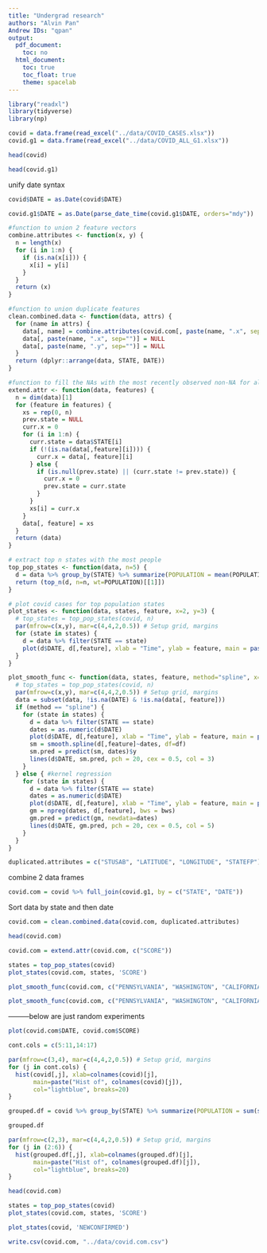 ```yaml
---
title: "Undergrad research"
authors: "Alvin Pan"
Andrew IDs: "qpan"
output:
  pdf_document:
    toc: no
  html_document:
    toc: true
    toc_float: true
    theme: spacelab
---
```

```r
library("readxl")
library(tidyverse)
library(np)
```



```r
covid = data.frame(read_excel("../data/COVID_CASES.xlsx"))
covid.g1 = data.frame(read_excel("../data/COVID_ALL_G1.xlsx"))
```

```r
head(covid)
```

```r
head(covid.g1)
```


unify date syntax
```r
covid$DATE = as.Date(covid$DATE)
```



```r
covid.g1$DATE = as.Date(parse_date_time(covid.g1$DATE, orders="mdy"))
```


```r
#function to union 2 feature vectors
combine.attributes <- function(x, y) {
  n = length(x)
  for (i in 1:n) {
    if (is.na(x[i])) {
      x[i] = y[i]
    }
  }
  return (x)
}
```


```r
#function to union duplicate features
clean.combined.data <- function(data, attrs) {
  for (name in attrs) {
    data[, name] = combine.attributes(covid.com[, paste(name, ".x", sep="")], covid.com[, paste(name, ".y", sep="")])
    data[, paste(name, ".x", sep="")] = NULL
    data[, paste(name, ".y", sep="")] = NULL
  }
  return (dplyr::arrange(data, STATE, DATE))
}
```




```r
#function to fill the NAs with the most recently observed non-NA for all input features of data frame
extend.attr <- function(data, features) {
  n = dim(data)[1]
  for (feature in features) {
    xs = rep(0, n)
    prev.state = NULL
    curr.x = 0
    for (i in 1:n) {
      curr.state = data$STATE[i]
      if (!(is.na(data[,feature][i]))) {
        curr.x = data[, feature][i]
      } else {
        if (is.null(prev.state) || (curr.state != prev.state)) {
          curr.x = 0
          prev.state = curr.state
        }
      }
      xs[i] = curr.x
    }  
    data[, feature] = xs
  }
  return (data)
}
```

```r
# extract top n states with the most people
top_pop_states <- function(data, n=5) {
  d = data %>% group_by(STATE) %>% summarize(POPULATION = mean(POPULATION, na.rm = TRUE))
  return (top_n(d, n=n, wt=POPULATION)[[1]])                          
}
```


```r
# plot covid cases for top population states
plot_states <- function(data, states, feature, x=2, y=3) {
  # top_states = top_pop_states(covid, n)
  par(mfrow=c(x,y), mar=c(4,4,2,0.5)) # Setup grid, margins
  for (state in states) {
    d = data %>% filter(STATE == state)
    plot(d$DATE, d[,feature], xlab = "Time", ylab = feature, main = paste("COVID cases in", state), pch = 20, cex = 0.5)
  }
}
```



```r
plot_smooth_func <- function(data, states, feature, method="spline", x=1, y=3, df=20, bws=10) {
  # top_states = top_pop_states(covid, n)
  par(mfrow=c(x,y), mar=c(4,4,2,0.5)) # Setup grid, margins
  data = subset(data, !is.na(DATE) & !is.na(data[, feature]))
  if (method == "spline") {
    for (state in states) {
      d = data %>% filter(STATE == state)
      dates = as.numeric(d$DATE)
      plot(d$DATE, d[,feature], xlab = "Time", ylab = feature, main = paste("COVID cases in", state), pch = 20, cex = 0.5)
      sm = smooth.spline(d[,feature]~dates, df=df)
      sm.pred = predict(sm, dates)$y
      lines(d$DATE, sm.pred, pch = 20, cex = 0.5, col = 3)
    }
  } else { #kernel regression
    for (state in states) {
      d = data %>% filter(STATE == state)
      dates = as.numeric(d$DATE)
      plot(d$DATE, d[,feature], xlab = "Time", ylab = feature, main = paste("COVID cases in", state), pch = 20, cex = 0.5)
      gm = npreg(dates, d[,feature], bws = bws)
      gm.pred = predict(gm, newdata=dates)
      lines(d$DATE, gm.pred, pch = 20, cex = 0.5, col = 5)
    }
  }
}
```


```r
duplicated.attributes = c("STUSAB", "LATITUDE", "LONGITUDE", "STATEFP")
```

combine 2 data frames
```r
covid.com = covid %>% full_join(covid.g1, by = c("STATE", "DATE"))
```



Sort data by state and then date
```r
covid.com = clean.combined.data(covid.com, duplicated.attributes)
```

```r
head(covid.com)
```

```r
covid.com = extend.attr(covid.com, c("SCORE"))
```

```r
states = top_pop_states(covid)
plot_states(covid.com, states, 'SCORE')
```

```r
plot_smooth_func(covid.com, c("PENNSYLVANIA", "WASHINGTON", "CALIFORNIA"), 'NEWCD_NORM_500', method="spline",x=1,y=2,df=20,bws=7)
```


```r
plot_smooth_func(covid.com, c("PENNSYLVANIA", "WASHINGTON", "CALIFORNIA"), 'NEWCD_NORM_500', method="kernel",x=1,y=2,df=20,bws=7)
```


---------below are just random experiments


```r
plot(covid.com$DATE, covid.com$SCORE)
```


```r
cont.cols = c(5:11,14:17)
```



```r
par(mfrow=c(3,4), mar=c(4,4,2,0.5)) # Setup grid, margins
for (j in cont.cols) {
  hist(covid[,j], xlab=colnames(covid)[j],
       main=paste("Hist of", colnames(covid)[j]),
       col="lightblue", breaks=20)
}
```


```r
grouped.df = covid %>% group_by(STATE) %>% summarize(POPULATION = sum(sqrt(POPULATION), na.rm = TRUE), NEWCONFIRMED = sum(log(NEWCONFIRMED+1), na.rm = TRUE), CUMCONFIRMED = sum(log(CUMCONFIRMED+1), na.rm = TRUE), NEWDEATHS=sum(log(NEWDEATHS+1), na.rm = TRUE), CUMDEATHS=sum(log(CUMDEATHS+1), na.rm = TRUE)) %>% data.frame()
```

```r
grouped.df
```


```r
par(mfrow=c(2,3), mar=c(4,4,2,0.5)) # Setup grid, margins
for (j in (2:6)) {
  hist(grouped.df[,j], xlab=colnames(grouped.df)[j],
       main=paste("Hist of", colnames(grouped.df)[j]),
       col="lightblue", breaks=20)
}
```



```r
head(covid.com)
```


```r
states = top_pop_states(covid)
plot_states(covid.com, states, 'SCORE')
```



```r
plot_states(covid, 'NEWCONFIRMED')
```


```r
write.csv(covid.com, "../data/covid.com.csv")
```

